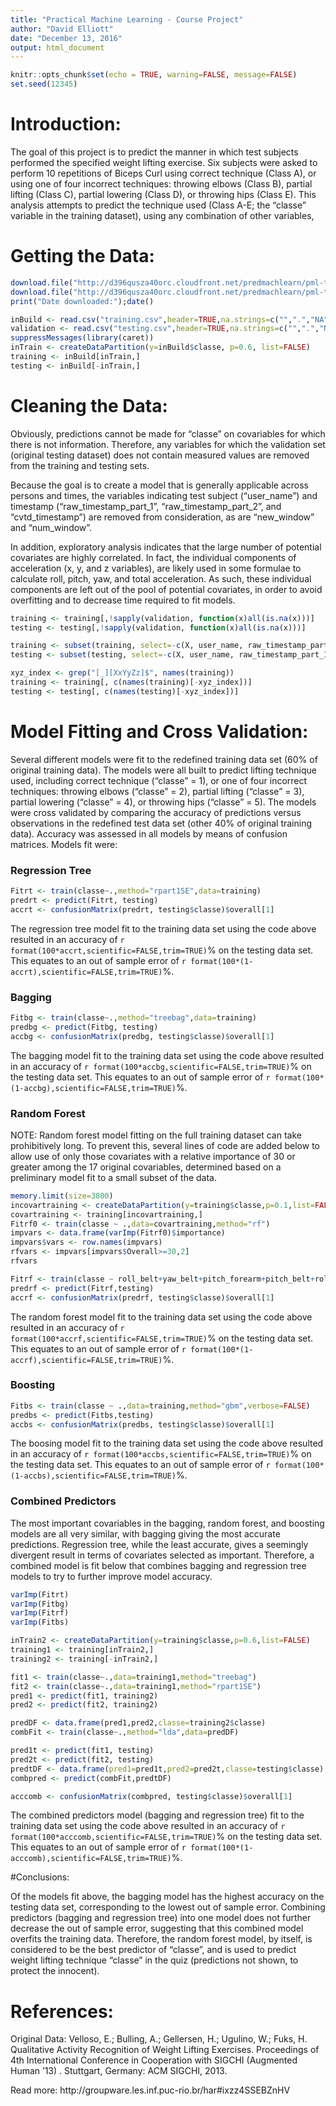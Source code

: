 ```yaml
---
title: "Practical Machine Learning - Course Project"
author: "David Elliott"
date: "December 13, 2016"
output: html_document
---
```


```r
knitr::opts_chunk$set(echo = TRUE, warning=FALSE, message=FALSE)
set.seed(12345)
```

# Introduction:

The goal of this project is to predict the manner in which test subjects performed the specified weight lifting exercise. Six subjects were asked to perform 10 repetitions of Biceps Curl using correct technique (Class A), or using one of four incorrect techniques: throwing elbows (Class B), partial lifting (Class C), partial lowering (Class D), or throwing hips (Class E). This analysis attempts to predict the technique used (Class A-E; the "classe" variable in the training dataset), using any combination of other variables,  

# Getting the Data:

```r
download.file("http://d396qusza40orc.cloudfront.net/predmachlearn/pml-training.csv", destfile = paste0(getwd(), "/", "training.csv"))
download.file("http://d396qusza40orc.cloudfront.net/predmachlearn/pml-testing.csv", destfile = paste0(getwd(), "/", "testing.csv"))
print("Date downloaded:");date()

inBuild <- read.csv("training.csv",header=TRUE,na.strings=c("",".","NA"))
validation <- read.csv("testing.csv",header=TRUE,na.strings=c("",".","NA"))
suppressMessages(library(caret))
inTrain <- createDataPartition(y=inBuild$classe, p=0.6, list=FALSE)
training <- inBuild[inTrain,]
testing <- inBuild[-inTrain,]
```

# Cleaning the Data:

Obviously, predictions cannot be made for "classe" on covariables for which there is not information. Therefore, any variables for which the validation set (original testing dataset) does not contain measured values are removed from the training and testing sets.

Because the goal is to create a model that is generally applicable across persons and times, the variables indicating test subject ("user_name") and timestamp ("raw_timestamp_part_1", "raw_timestamp_part_2", and "cvtd_timestamp
") are removed from consideration, as are "new_window" and "num_window". 

In addition, exploratory analysis indicates that the large number of potential covariates are highly correlated. In fact, the individual components of acceleration (x, y, and z variables), are likely used in some formulae to calculate roll, pitch, yaw, and total acceleration. As such, these individual components are left out of the pool of potential covariates, in order to avoid overfitting and to decrease time required to fit models.

```r
training <- training[,!sapply(validation, function(x)all(is.na(x)))]
testing <- testing[,!sapply(validation, function(x)all(is.na(x)))]

training <- subset(training, select=-c(X, user_name, raw_timestamp_part_1, raw_timestamp_part_2, cvtd_timestamp, new_window, num_window))
testing <- subset(testing, select=-c(X, user_name, raw_timestamp_part_1, raw_timestamp_part_2, cvtd_timestamp, new_window, num_window))

xyz_index <- grep("[_][XxYyZz]$", names(training))
training <- training[, c(names(training)[-xyz_index])]
testing <- testing[, c(names(testing)[-xyz_index])]
```

# Model Fitting and Cross Validation:

Several different models were fit to the redefined training data set (60% of original training data). The models were all built to predict lifting technique used, including correct technique ("classe" = 1), or one of four incorrect techniques: throwing elbows ("classe" =  2), partial lifting ("classe" =  3), partial lowering ("classe" =  4), or throwing hips ("classe" =  5). The models were cross validated by comparing the accuracy of predictions versus observations in the redefined test data set (other 40% of original training data). Accuracy was assessed in all models by means of confusion matrices. Models fit were:

### Regression Tree
```r
Fitrt <- train(classe~.,method="rpart1SE",data=training)
predrt <- predict(Fitrt, testing)
accrt <- confusionMatrix(predrt, testing$classe)$overall[1]
```
The regression tree model fit to the training data set using the code above resulted in an accuracy of `r format(100*accrt,scientific=FALSE,trim=TRUE)`% on the testing data set. This equates to an out of sample error of `r format(100*(1-accrt),scientific=FALSE,trim=TRUE)`%.

### Bagging
```r
Fitbg <- train(classe~.,method="treebag",data=training)
predbg <- predict(Fitbg, testing)
accbg <- confusionMatrix(predbg, testing$classe)$overall[1]
```
The bagging model fit to the training data set using the code above resulted in an accuracy of `r format(100*accbg,scientific=FALSE,trim=TRUE)`% on the testing data set. This equates to an out of sample error of `r format(100*(1-accbg),scientific=FALSE,trim=TRUE)`%.

### Random Forest

NOTE: Random forest model fitting on the full training dataset can take prohibitively long. To prevent this, several lines of code are added below to allow use of only those covariates with a relative importance of 30 or greater among the 17 original covariables, determined based on a preliminary model fit to a small subset of the data.
```r
memory.limit(size=3800)
incovartraining <- createDataPartition(y=training$classe,p=0.1,list=FALSE)
covartraining <- training[incovartraining,]
Fitrf0 <- train(classe ~ .,data=covartraining,method="rf")
impvars <- data.frame(varImp(Fitrf0)$importance)
impvars$vars <- row.names(impvars)
rfvars <- impvars[impvars$Overall>=30,2]
rfvars

Fitrf <- train(classe ~ roll_belt+yaw_belt+pitch_forearm+pitch_belt+roll_dumbbell+roll_forearm+yaw_dumbbell,data=training,method="rf")
predrf <- predict(Fitrf,testing)
accrf <- confusionMatrix(predrf, testing$classe)$overall[1]
```
The random forest model fit to the training data set using the code above resulted in an accuracy of `r format(100*accrf,scientific=FALSE,trim=TRUE)`% on the testing data set. This equates to an out of sample error of `r format(100*(1-accrf),scientific=FALSE,trim=TRUE)`%.

### Boosting
```r
Fitbs <- train(classe ~ .,data=training,method="gbm",verbose=FALSE)
predbs <- predict(Fitbs,testing)
accbs <- confusionMatrix(predbs, testing$classe)$overall[1]
```
The boosing model fit to the training data set using the code above resulted in an accuracy of `r format(100*accbs,scientific=FALSE,trim=TRUE)`% on the testing data set. This equates to an out of sample error of `r format(100*(1-accbs),scientific=FALSE,trim=TRUE)`%.

### Combined Predictors

The most important covariables in the bagging, random forest, and boosting models are all very similar, with bagging giving the most accurate predictions. Regression tree, while the least accurate, gives a seemingly divergent result in terms of covariates selected as important. Therefore, a combined model is fit below that combines bagging and regression tree models to try to further improve model accuracy.

```r
varImp(Fitrt)
varImp(Fitbg)
varImp(Fitrf)
varImp(Fitbs)

inTrain2 <- createDataPartition(y=training$classe,p=0.6,list=FALSE)
training1 <- training[inTrain2,]
training2 <- training[-inTrain2,]

fit1 <- train(classe~.,data=training1,method="treebag")
fit2 <- train(classe~.,data=training1,method="rpart1SE")
pred1 <- predict(fit1, training2)
pred2 <- predict(fit2, training2)

predDF <- data.frame(pred1,pred2,classe=training2$classe)
combFit <- train(classe~.,method="lda",data=predDF)

pred1t <- predict(fit1, testing)
pred2t <- predict(fit2, testing)
predtDF <- data.frame(pred1=pred1t,pred2=pred2t,classe=testing$classe)
combpred <- predict(combFit,predtDF)

acccomb <- confusionMatrix(combpred, testing$classe)$overall[1]
```
The combined predictors model (bagging and regression tree) fit to the training data set using the code above resulted in an accuracy of `r format(100*acccomb,scientific=FALSE,trim=TRUE)`% on the testing data set. This equates to an out of sample error of `r format(100*(1-acccomb),scientific=FALSE,trim=TRUE)`%.

#Conclusions:

Of the models fit above, the bagging model has the highest accuracy on the testing data set, corresponding to the lowest out of sample error. Combining predictors (bagging and regression tree) into one model does not further decrease the out of sample error, suggesting that this combined model overfits the training data. Therefore, the random forest model, by itself, is considered to be the best predictor of "classe", and is used to predict weight lifting technique "classe" in the quiz (predictions not shown, to protect the innocent).

# References:

Original Data: Velloso, E.; Bulling, A.; Gellersen, H.; Ugulino, W.; Fuks, H. Qualitative Activity Recognition of Weight Lifting Exercises. Proceedings of 4th International Conference in Cooperation with SIGCHI (Augmented Human '13) . Stuttgart, Germany: ACM SIGCHI, 2013.

Read more: http://groupware.les.inf.puc-rio.br/har#ixzz4SSEBZnHV
